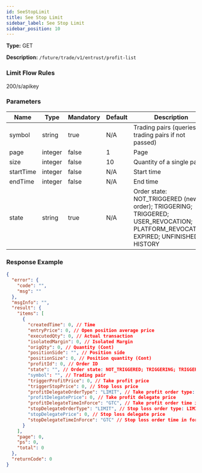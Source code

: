 ```yaml
---
id: SeeStopLimit
title: See Stop Limit
sidebar_label: See Stop Limit
sidebar_position: 10
---
```


**Type:** GET

**Description:** `/future/trade/v1/entrust/profit-list`

### Limit Flow Rules

200/s/apikey

### Parameters

| Name | Type | Mandatory | Default | Description | Ranges |
| --- | --- | --- | --- | --- | --- |
| symbol | string | true | N/A | Trading pairs (queries all trading pairs if not passed) |  |
| page | integer | false | 1 | Page |  |
| size | integer | false | 10 | Quantity of a single page |  |
| startTime | integer | false | N/A | Start time |  |
| endTime | integer | false | N/A | End time |  |
| state | string | true | N/A | Order state: NOT_TRIGGERED (new order); TRIGGERING; TRIGGERED; USER_REVOCATION; PLATFORM_REVOCATION; EXPIRED; UNFINISHED; HISTORY | NOT_TRIGGERED;TRIGGERING;TRIGGERED;USER_REVOCATION;PLATFORM_REVOCATION;EXPIRED;UNFINISHED;HISTORY |

### Response Example

```json title="Response"
{
  "error": {
    "code": "",
    "msg": ""
  },
  "msgInfo": "",
  "result": {
    "items": [
      {
        "createdTime": 0, // Time
        "entryPrice": 0, // Open position average price
        "executedQty": 0, // Actual transaction
        "isolatedMargin": 0, // Isolated Margin
        "origQty": 0, // Quantity (Cont)
        "positionSide": "", // Position side
        "positionSize": 0, // Position quantity (Cont)
        "profitId": 0, // Order ID
        "state": "", // Order state: NOT_TRIGGERED; TRIGGERING; TRIGGERED; USER_REVOCATION; PLATFORM_REVOCATION; EXPIRED
        "symbol": "", // Trading pair
        "triggerProfitPrice": 0, // Take profit price
        "triggerStopPrice": 0, // Stop loss price
        "profitDelegateOrderType": "LIMIT", // Take profit order type: LIMIT; MARKET
        "profitDelegatePrice": 0, // Take profit delegate price
        "profitDelegateTimeInForce": "GTC", // Take profit order time in force: GTC, FOK, IOC, GTX
        "stopDelegateOrderType": "LIMIT", // Stop loss order type: LIMIT; MARKET
        "stopDelegatePrice": 0, // Stop loss delegate price
        "stopDelegateTimeInForce": "GTC" // Stop loss order time in force: GTC, FOK, IOC, GTX
      }
    ],
    "page": 0,
    "ps": 0,
    "total": 0
  },
  "returnCode": 0
}
```
